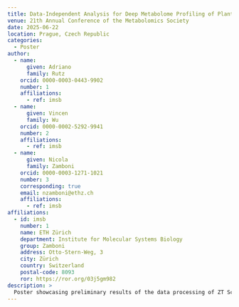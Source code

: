 ```yaml
---
title: Data-Independent Analysis for Deep Metabolome Profiling of Plant Extracts
venue: 21th Annual Conference of the Metabolomics Society
date: 2025-06-22
location: Prague, Czech Republic
categories:
  - Poster
author:
  - name:
      given: Adriano
      family: Rutz
    orcid: 0000-0003-0443-9902
    number: 1
    affiliations:
      - ref: imsb
  - name:
      given: Vincen
      family: Wu
    orcid: 0000-0002-5292-9941
    number: 2
    affiliations:
      - ref: imsb
  - name:
      given: Nicola
      family: Zamboni
    orcid: 0000-0003-1271-1021
    number: 3
    corresponding: true
    email: nzamboni@ethz.ch
    affiliations:
      - ref: imsb
affiliations:
  - id: imsb
    number: 1
    name: ETH Zürich
    department: Institute for Molecular Systems Biology
    group: Zamboni
    address: Otto-Stern-Weg, 3
    city: Zürich
    country: Switzerland
    postal-code: 8093
    ror: https://ror.org/03j5gm982
description: >
  Poster showcasing preliminary results of the data processing of ZT Scan 2.0 DIA generated by the new SCIEX ZenoTOF 8600 system.
---
```

